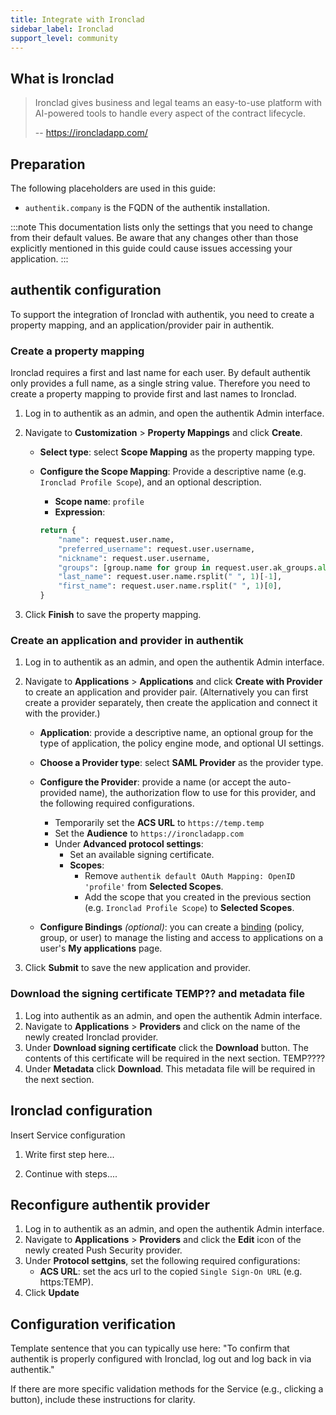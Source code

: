 ```yaml
---
title: Integrate with Ironclad
sidebar_label: Ironclad
support_level: community
---
```


## What is Ironclad

> Ironclad gives business and legal teams an easy-to-use platform with AI-powered tools to handle every aspect of the contract lifecycle.
>
> -- https://ironcladapp.com/

## Preparation

The following placeholders are used in this guide:

- `authentik.company` is the FQDN of the authentik installation.

:::note
This documentation lists only the settings that you need to change from their default values. Be aware that any changes other than those explicitly mentioned in this guide could cause issues accessing your application.
:::

## authentik configuration

To support the integration of Ironclad with authentik, you need to create a property mapping, and an application/provider pair in authentik.

### Create a property mapping

Ironclad requires a first and last name for each user. By default authentik only provides a full name, as a single string value. Therefore you need to create a property mapping to provide first and last names to Ironclad.

1. Log in to authentik as an admin, and open the authentik Admin interface.
2. Navigate to **Customization** > **Property Mappings** and click **Create**.

    - **Select type**: select **Scope Mapping** as the property mapping type.
    - **Configure the Scope Mapping**: Provide a descriptive name (e.g. `Ironclad Profile Scope`), and an optional description.

        - **Scope name**: `profile`
        - **Expression**:

        ```python showLineNumbers
        return {
            "name": request.user.name,
            "preferred_username": request.user.username,
            "nickname": request.user.username,
            "groups": [group.name for group in request.user.ak_groups.all()],
            "last_name": request.user.name.rsplit(" ", 1)[-1],
            "first_name": request.user.name.rsplit(" ", 1)[0],
        }
        ```

3. Click **Finish** to save the property mapping.

### Create an application and provider in authentik

1. Log in to authentik as an admin, and open the authentik Admin interface.
2. Navigate to **Applications** > **Applications** and click **Create with Provider** to create an application and provider pair. (Alternatively you can first create a provider separately, then create the application and connect it with the provider.)

    - **Application**: provide a descriptive name, an optional group for the type of application, the policy engine mode, and optional UI settings.
    - **Choose a Provider type**: select **SAML Provider** as the provider type.
    - **Configure the Provider**: provide a name (or accept the auto-provided name), the authorization flow to use for this provider, and the following required configurations.

        - Temporarily set the **ACS URL** to `https://temp.temp`
        - Set the **Audience** to `https://ironcladapp.com`
        - Under **Advanced protocol settings**:
            - Set an available signing certificate.
            - **Scopes**:
                - Remove `authentik default OAuth Mapping: OpenID 'profile'` from **Selected Scopes**.
                - Add the scope that you created in the previous section (e.g. `Ironclad Profile Scope`) to **Selected Scopes**.

    - **Configure Bindings** _(optional)_: you can create a [binding](/docs/add-secure-apps/flows-stages/bindings/) (policy, group, or user) to manage the listing and access to applications on a user's **My applications** page.

3. Click **Submit** to save the new application and provider.

### Download the signing certificate TEMP?? and metadata file

1. Log into authentik as an admin, and open the authentik Admin interface.
2. Navigate to **Applications** > **Providers** and click on the name of the newly created Ironclad provider.
3. Under **Download signing certificate** click the **Download** button. The contents of this certificate will be required in the next section. TEMP????
4. Under **Metadata** click **Download**. This metadata file will be required in the next section.

## Ironclad configuration

Insert Service configuration

1. Write first step here...

2. Continue with steps....

## Reconfigure authentik provider

1. Log in to authentik as an admin, and open the authentik Admin interface.
2. Navigate to **Applications** > **Providers** and click the **Edit** icon of the newly created Push Security provider.
3. Under **Protocol settgins**, set the following required configurations:
    - **ACS URL**: set the acs url to the copied `Single Sign-On URL` (e.g. https:TEMP).
4. Click **Update**

## Configuration verification

Template sentence that you can typically use here: "To confirm that authentik is properly configured with Ironclad, log out and log back in via authentik."

If there are more specific validation methods for the Service (e.g., clicking a button), include these instructions for clarity.
